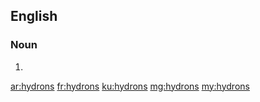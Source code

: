 ==English==

===Noun===
{{head|en|plural}}

# {{plural of|hydron|lang=en|nocat=1}}

[[ar:hydrons]]
[[fr:hydrons]]
[[ku:hydrons]]
[[mg:hydrons]]
[[my:hydrons]]